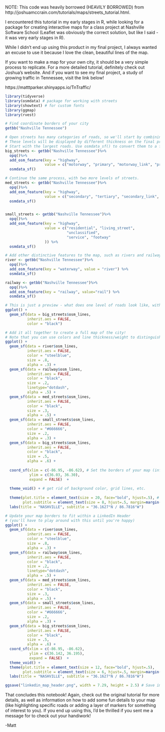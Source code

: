 NOTE: This code was heavily borrowed (HEAVILY BORROWED) from http://joshuamccrain.com/tutorials/maps/streets_tutorial.html.

I encountered this tutorial in my early stages in R, while looking for a package for creating
interactive maps for a class project at Nashville Software School (Leaflet was obviously the correct
solution, but like I said - it was very early stages in R).

While I didn't end up using this product in my final project, I always wanted an excuse to use it
because I love the clean, beautiful lines of the map. 

If you want to make a map for your own city, it should be a very simple process to replicate. 
For a more detailed tutorial, definitely check out Joshua's website. And if you want to see my
final project, a study of growing traffic in Tennessee, visit the link below!

https://matttparker.shinyapps.io/TnTraffic/


```r
library(tidyverse)
library(osmdata) # package for working with streets
library(showtext) # for custom fonts
library(ggmap)
library(rvest)
```

```r
# Find coordinate borders of your city
getbb("Nashville Tennessee")
```

```r
# Open streets has many categories of roads, so we'll start by combining them into just a few levels.
# These levels will be displayed by different thickness on the final product.
# Start with the largest roads. Use osmdata_sf() to convert them to a form which ggmap can read.
big_streets <- getbb("Nashville Tennessee")%>%
  opq()%>%
  add_osm_feature(key = "highway", 
                  value = c("motorway", "primary", "motorway_link", "primary_link")) %>%
  osmdata_sf()
```

```r
# Continue the same process, with two more levels of streets.
med_streets <- getbb("Nashville Tennessee")%>%
  opq()%>%
  add_osm_feature(key = "highway", 
                  value = c("secondary", "tertiary", "secondary_link", "tertiary_link")) %>%
  osmdata_sf()


small_streets <- getbb("Nashville Tennessee")%>%
  opq()%>%
  add_osm_feature(key = "highway", 
                  value = c("residential", "living_street",
                            "unclassified",
                            "service", "footway"
                  )) %>%
  osmdata_sf()
```

```r
# Add other distinctive features to the map, such as rivers and railways.
river <- getbb("Nashville Tennessee")%>%
  opq()%>%
  add_osm_feature(key = "waterway", value = "river") %>%
  osmdata_sf()
```

```r
railway <- getbb("Nashville Tennessee")%>%
  opq()%>%
  add_osm_feature(key = "railway", value="rail") %>%
  osmdata_sf()
```

```r
# This is just a preview - what does one level of roads look like, with no additional formatting?
ggplot() +
  geom_sf(data = big_streets$osm_lines,
          inherit.aes = FALSE,
          color = "black")
```

```r
# Add it all together to create a full map of the city!
# Note that you can use colors and line thickness/weight to distinguish the levels we already created.
ggplot() +
  geom_sf(data = river$osm_lines,
          inherit.aes = FALSE,
          color = "steelblue",
          size = .8,
          alpha = .3) +
  geom_sf(data = railway$osm_lines,
          inherit.aes = FALSE,
          color = "black",
          size = .2,
          linetype="dotdash",
          alpha = .5) +
  geom_sf(data = med_streets$osm_lines,
          inherit.aes = FALSE,
          color = "black",
          size = .3,
          alpha = .5) +
  geom_sf(data = small_streets$osm_lines,
          inherit.aes = FALSE,
          color = "#666666",
          size = .2,
          alpha = .3) +
  geom_sf(data = big_streets$osm_lines,
          inherit.aes = FALSE,
          color = "black",
          size = .5,
          alpha = .6) +
  
  coord_sf(xlim = c(-86.95, -86.62), # Set the borders of your map (influenced the getbb() from above)
           ylim = c(36.03, 36.30),
           expand = FALSE)  +
  
  theme_void() + # get rid of background color, grid lines, etc.
  
  theme(plot.title = element_text(size = 20, face="bold", hjust=.5), # Add a title to your map
        plot.subtitle = element_text(size = 8, hjust=.5, margin=margin(2, 0, 5, 0))) +
  labs(title = "NASHVILLE", subtitle = "36.1627°N / 86.7816°W")
```

```r
# Update your map borders to fit within a LinkedIn Header 
# (you'll have to play around with this until you're happy)
ggplot() +
  geom_sf(data = river$osm_lines,
          inherit.aes = FALSE,
          color = "steelblue",
          size = .8,
          alpha = .3) +
  geom_sf(data = railway$osm_lines,
          inherit.aes = FALSE,
          color = "black",
          size = .2,
          linetype="dotdash",
          alpha = .5) +
  geom_sf(data = med_streets$osm_lines,
          inherit.aes = FALSE,
          color = "black",
          size = .3,
          alpha = .5) +
  geom_sf(data = small_streets$osm_lines,
          inherit.aes = FALSE,
          color = "#666666",
          size = .2,
          alpha = .3) +
  geom_sf(data = big_streets$osm_lines,
          inherit.aes = FALSE,
          color = "black",
          size = .5,
          alpha = .6) +
  coord_sf(xlim = c(-86.95, -86.62), 
           ylim = c(36.142, 36.195),
           expand = FALSE)  +
  theme_void() + 
  theme(plot.title = element_text(size = 12, face="bold", hjust=.5),
        plot.subtitle = element_text(size = 6, hjust=.5, margin=margin(2, 0, 5, 0))) +
  labs(title = "NASHVILLE", subtitle = "36.1627°N / 86.7816°W")

ggsave("linkedin_map_header.png", width = 7.29, height = 2.5) # Save image as png
```


That concludes this notebook! Again, check out the original tutorial for more details,
as well as information on how to add some fun details to your map (like highlighting specific
roads or adding a layer of markers for something of interest to you). If you end up using this,
I'd be thrilled if you sent me a message for to check out your handiwork!

-Matt



